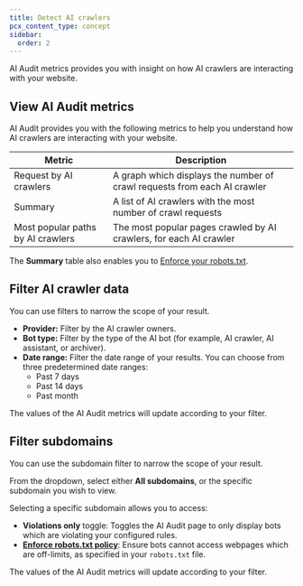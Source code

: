 ```yaml
---
title: Detect AI crawlers
pcx_content_type: concept
sidebar:
  order: 2
---
```


AI Audit metrics provides you with insight on how AI crawlers are interacting with your website.

## View AI Audit metrics

AI Audit provides you with the following metrics to help you understand how AI crawlers are interacting with your website.

| Metric                            | Description                                                              |
| --------------------------------- | ------------------------------------------------------------------------ |
| Request by AI crawlers            | A graph which displays the number of crawl requests from each AI crawler |
| Summary                           | A list of AI crawlers with the most number of crawl requests             |
| Most popular paths by AI crawlers | The most popular pages crawled by AI crawlers, for each AI crawler       |

The **Summary** table also enables you to [Enforce your robots.txt](/ai-audit/features/enforce-robots-txt/).

## Filter AI crawler data

You can use filters to narrow the scope of your result.

- **Provider:** Filter by the AI crawler owners.
- **Bot type:** Filter by the type of the AI bot (for example, AI crawler, AI assistant, or archiver).
- **Date range:** Filter the date range of your results. You can choose from three predetermined date ranges:
  - Past 7 days
  - Past 14 days
  - Past month

The values of the AI Audit metrics will update according to your filter.

## Filter subdomains

You can use the subdomain filter to narrow the scope of your result.

From the dropdown, select either **All subdomains**, or the specific subdomain you wish to view.

Selecting a specific subdomain allows you to access:

- **Violations only** toggle: Toggles the AI Audit page to only display bots which are violating your configured rules.
- [**Enforce robots.txt policy**](/ai-audit/features/enforce-robots-txt/): Ensure bots cannot access webpages which are off-limits, as specified in your `robots.txt` file.

The values of the AI Audit metrics will update according to your filter.
